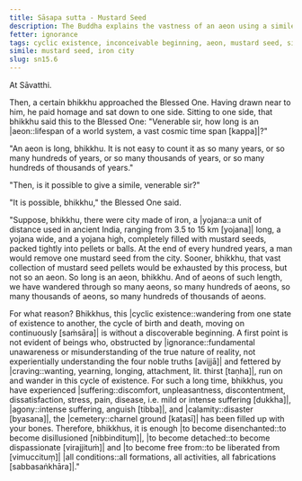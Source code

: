 ```yaml
---
title: Sāsapa sutta - Mustard Seed
description: The Buddha explains the vastness of an aeon using a simile of removing mustard seeds from an iron city.
fetter: ignorance
tags: cyclic existence, inconceivable beginning, aeon, mustard seed, simile, ignorance, craving, disenchantment, detachment, liberation, sn, sn12-21, sn15
simile: mustard seed, iron city
slug: sn15.6
---
```


At Sāvatthi.

Then, a certain bhikkhu approached the Blessed One. Having drawn near to him, he paid homage and sat down to one side. Sitting to one side, that bhikkhu said this to the Blessed One: "Venerable sir, how long is an |aeon::lifespan of a world system, a vast cosmic time span [kappa]|?"

"An aeon is long, bhikkhu. It is not easy to count it as so many years, or so many hundreds of years, or so many thousands of years, or so many hundreds of thousands of years."

"Then, is it possible to give a simile, venerable sir?"

"It is possible, bhikkhu," the Blessed One said.

"Suppose, bhikkhu, there were city made of iron, a |yojana::a unit of distance used in ancient India, ranging from 3.5 to 15 km [yojana]| long, a yojana wide, and a yojana high, completely filled with mustard seeds, packed tightly into pellets or balls. At the end of every hundred years, a man would remove one mustard seed from the city. Sooner, bhikkhu, that vast collection of mustard seed pellets would be exhausted by this process, but not so an aeon. So long is an aeon, bhikkhu. And of aeons of such length, we have wandered through so many aeons, so many hundreds of aeons, so many thousands of aeons, so many hundreds of thousands of aeons.

For what reason? Bhikkhus, this |cyclic existence::wandering from one state of existence to another, the cycle of birth and death, moving on continuously [saṁsāra]| is without a discoverable beginning. A first point is not evident of beings who, obstructed by |ignorance::fundamental unawareness or misunderstanding of the true nature of reality, not experientially understanding the four noble truths [avijjā]| and fettered by |craving::wanting, yearning, longing, attachment, lit. thirst [taṇha]|, run on and wander in this cycle of existence. For such a long time, bhikkhus, you have experienced |suffering::discomfort, unpleasantness, discontentment, dissatisfaction, stress, pain, disease, i.e. mild or intense suffering [dukkha]|, |agony::intense suffering, anguish [tibba]|, and |calamity::disaster [byasana]|, the |cemetery::charnel ground [kaṭasī]| has been filled up with your bones. Therefore, bhikkhus, it is enough |to become disenchanted::to become disillusioned [nibbindituṃ]|, |to become detached::to become dispassionate [virajjituṁ]| and |to become free from::to be liberated from [vimuccituṃ]| |all conditions::all formations, all activities, all fabrications [sabbasaṅkhāra]|."